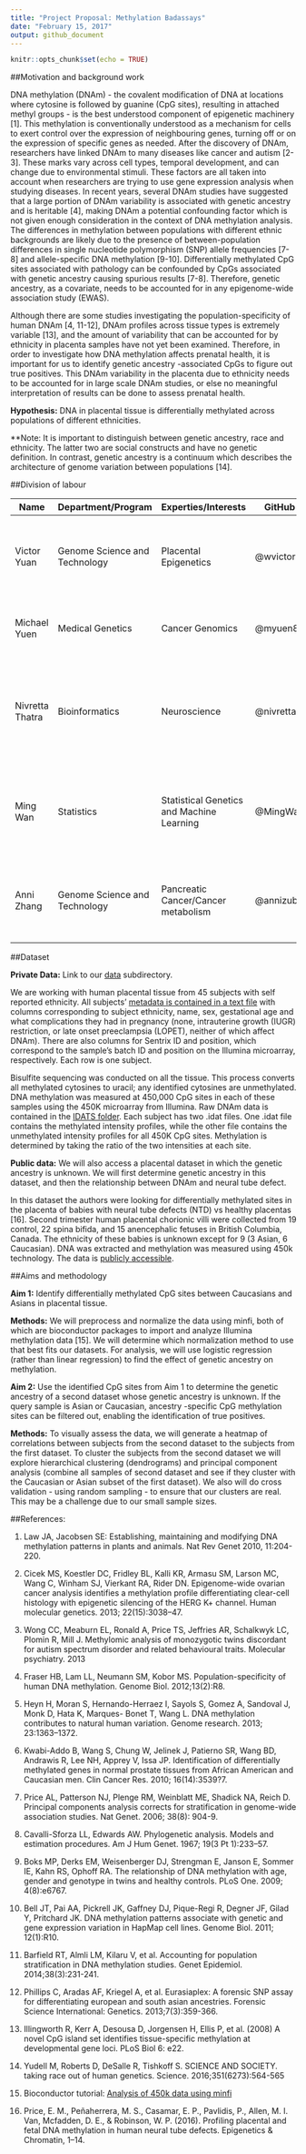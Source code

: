 ```yaml
---
title: "Project Proposal: Methylation Badassays"
date: "February 15, 2017"
output: github_document
---
```


```r
knitr::opts_chunk$set(echo = TRUE)
```

##Motivation and background work

DNA methylation (DNAm) - the covalent modification of DNA at locations where cytosine is followed by guanine (CpG sites), resulting in attached methyl groups - is the best understood component of epigenetic machinery [1]. This methylation is conventionally understood as a mechanism for cells to exert control over the expression of neighbouring genes, turning off or on the expression of specific genes as needed. After the discovery of DNAm, researchers have linked DNAm to many diseases like cancer and autism [2-3]. These marks vary across cell types, temporal development, and can change due to environmental stimuli. These factors are all taken into account when researchers are trying to use gene expression analysis when studying diseases. In recent years, several DNAm studies have suggested that a large portion of DNAm variability is associated with genetic ancestry and is heritable [4], making DNAm a potential confounding factor which is not given enough consideration in the context of DNA methylation analysis. The differences in methylation between populations with different ethnic backgrounds are likely due to the presence of between-population differences in single nucleotide polymorphism (SNP) allele frequencies [7-8] and allele-specific DNA methylation [9-10]. Differentially methylated CpG sites associated with pathology can be confounded by CpGs associated with genetic ancestry causing spurious results [7-8]. Therefore, genetic ancestry, as a covariate, needs to be accounted for in any epigenome-wide association study (EWAS). 

Although there are some studies investigating the population-specificity of human DNAm [4, 11-12], DNAm profiles across tissue types is extremely variable [13], and the amount of variability that can be accounted for by ethnicity in placenta samples have not yet been examined. Therefore, in order to investigate how DNA methylation affects prenatal health, it is important for us to identify genetic ancestry -associated CpGs to figure out true positives. This DNAm variability in the placenta due to ethnicity needs to be accounted for in large scale DNAm studies, or else no meaningful interpretation of results can be done to assess prenatal health. 

**Hypothesis:** DNA in placental tissue is differentially methylated across populations of different ethnicities.

**Note: It is important to distinguish between genetic ancestry, race and ethnicity. The latter two are social constructs and have no genetic definition. In contrast, genetic ancestry is a continuum which describes the architecture of genome variation between populations [14].


##Division of labour

| **Name** | **Department/Program** | **Experties/Interests** | **GitHub ID** | **Tasks** |
| ------------- | ------------- | ------------- | ------------- | ------------- |
| Victor Yuan | Genome Science and Technology | Placental Epigenetics | @wvictor14 | Proposal, first data peak, preprocessing, data normalization, Validation, Poster|
| Michael Yuen | Medical Genetics | Cancer Genomics | @myuen89 | preprocessing, data normalization, Progress report, Poster |
| Nivretta Thatra| Bioinformatics | Neuroscience | @nivretta | Proposal, first data peak, Statistical analysis (ID differentially methylated CpGs), Progress report, Poster |
| Ming Wan | Statistics | Statistical Genetics and Machine Learning | @MingWan10 | preprocessing, data normalization, Statistical analysis (ID differentially methylated CpGs), Poster |
| Anni Zhang | Genome Science and Technology | Pancreatic Cancer/Cancer metabolism | @annizubc | Proposal, Validation, Progress report, GitHub repository maintenance, Poster |


##Dataset

**Private Data:**
Link to our [data](https://github.com/STAT540-UBC/team_Methylation-Badassays/tree/master/data) subdirectory.

We are working with human placental tissue from 45 subjects with self reported ethnicity. All subjects’ [metadata is contained in a text file](https://github.com/STAT540-UBC/team_Methylation-Badassays/tree/master/data/Raw%20Data/supplementary%20clinical%20info) with columns corresponding to subject ethnicity, name, sex, gestational age and what complications they had in pregnancy (none, intrauterine growth (IUGR) restriction, or late onset preeclampsia (LOPET), neither of which affect DNAm). There are also columns for Sentrix ID and position, which correspond to the sample’s batch ID and position on the Illumina microarray, respectively. Each row is one subject.

Bisulfite sequencing was conducted on all the tissue. This process converts all methylated cytosines to uracil; any identified cytosines are unmethylated. DNA methylation was measured at 450,000 CpG sites in each of these samples using the 450K microarray from Illumina. Raw DNAm data is contained in the [IDATS folder](https://github.com/STAT540-UBC/team_Methylation-Badassays/tree/master/data/Raw%20Data/IDATS). Each subject has two .idat files. One .idat file contains the methylated intensity profiles, while the other file contains the unmethylated intensity profiles for all 450K CpG sites. Methylation is determined by taking the ratio of the two intensities at each site.

**Public data:**
We will also access a placental dataset in which the genetic ancestry is unknown. We will first determine genetic ancestry in this dataset, and then the relationship between DNAm and neural tube defect.

In this dataset the authors were looking for differentially methylated sites in the placenta of babies with neural tube defects (NTD) vs healthy placentas [16]. Second trimester human placental chorionic villi were collected from 19 control, 22 spina bifida, and 15 anencephalic fetuses in British Columbia, Canada. The ethnicity of these babies is unknown except for 9 (3 Asian, 6 Caucasian). DNA was extracted and methylation was measured using 450k technology. The data is [publicly accessible](https://epigeneticsandchromatin.biomedcentral.com/articles/10.1186/s13072-016-0054-8).

##Aims and methodology

**Aim 1:** Identify differentially methylated CpG sites between Caucasians and Asians in placental tissue.  

**Methods:** We will preprocess and normalize the data using minfi, both of which are bioconductor packages to import and analyze Illumina methylation data [15]. We will determine which normalization method to use that best fits our datasets. For analysis, we will use logistic regression (rather than linear regression) to find the effect of genetic ancestry on methylation.


**Aim 2:** Use the identified CpG sites from Aim 1 to determine the genetic ancestry of a second dataset whose genetic ancestry is unknown. If the query sample is Asian or Caucasian,  ancestry -specific CpG methylation sites can be filtered out, enabling the identification of true positives. 

**Methods:** To visually assess the data, we will generate a heatmap of correlations between subjects from the second dataset to the subjects from the first dataset. To cluster the subjects from the second dataset we will explore hierarchical clustering (dendrograms) and principal component analysis (combine all samples of second dataset and see if they cluster with the Caucasian or Asian subset of the first dataset). We also will do cross validation - using random sampling - to ensure that our clusters are real. This may be a challenge due to our small sample sizes.


##References:

1. Law JA, Jacobsen SE: Establishing, maintaining and modifying DNA methylation patterns in plants and animals. Nat Rev Genet 2010, 11:204-220.

2. Cicek MS, Koestler DC, Fridley BL, Kalli KR, Armasu SM, Larson MC, Wang C, Winham SJ, Vierkant RA, Rider DN. Epigenome-wide ovarian cancer analysis identifies a methylation profile differentiating clear-cell histology with epigenetic silencing of the HERG K+ channel. Human molecular genetics. 2013; 22(15):3038–47.

3. Wong CC, Meaburn EL, Ronald A, Price TS, Jeffries AR, Schalkwyk LC, Plomin R, Mill J.
Methylomic analysis of monozygotic twins discordant for autism spectrum disorder and related behavioural traits. Molecular psychiatry. 2013

4. Fraser HB, Lam LL, Neumann SM, Kobor MS. Population-specificity of human DNA methylation. Genome Biol. 2012;13(2):R8.

5. Heyn H, Moran S, Hernando-Herraez I, Sayols S, Gomez A, Sandoval J, Monk D, Hata K, Marques- Bonet T, Wang L. DNA methylation contributes to natural human variation. Genome research. 2013; 23:1363–1372.

6. Kwabi-Addo B, Wang S, Chung W, Jelinek J, Patierno SR, Wang BD, Andrawis R, Lee NH, Apprey V, Issa JP. Identification of differentially methylated genes in normal prostate tissues from African American and Caucasian men. Clin Cancer Res. 2010; 16(14):3539?7.

7. Price AL, Patterson NJ, Plenge RM, Weinblatt ME, Shadick NA, Reich D. Principal components analysis corrects for stratification in genome-wide association studies. Nat Genet. 2006; 38(8): 904-9.

8. Cavalli-Sforza LL, Edwards AW. Phylogenetic analysis. Models and estimation procedures. Am J Hum Genet. 1967; 19(3 Pt 1):233–57.

9. Boks MP, Derks EM, Weisenberger DJ, Strengman E, Janson E, Sommer IE, Kahn RS, Ophoff RA. The relationship of DNA methylation with age, gender and genotype in twins and healthy controls. PLoS One. 2009; 4(8):e6767.

10. Bell JT, Pai AA, Pickrell JK, Gaffney DJ, Pique-Regi R, Degner JF, Gilad Y, Pritchard JK. DNA methylation patterns associate with genetic and gene expression variation in HapMap cell lines. Genome Biol. 2011; 12(1):R10.

11. Barfield RT, Almli LM, Kilaru V, et al. Accounting for population stratification in DNA methylation studies. Genet Epidemiol. 2014;38(3):231-241.

12. Phillips C, Aradas AF, Kriegel A, et al. Eurasiaplex: A forensic SNP assay for differentiating european and south asian ancestries. Forensic Science International: Genetics. 2013;7(3):359-366.

13. Illingworth R, Kerr A, Desousa D, Jorgensen H, Ellis P, et al. (2008) A novel CpG island set identifies tissue-specific methylation at developmental gene loci. PLoS Biol 6: e22. 

14. Yudell M, Roberts D, DeSalle R, Tishkoff S. SCIENCE AND SOCIETY. taking race out of human genetics. Science. 2016;351(6273):564-565

15. Bioconductor tutorial: [Analysis of 450k data using minfi](https://bioconductor.org/help/course-materials/2015/BioC2015/methylation450k.html#introduction)

16. Price, E. M., Peñaherrera, M. S., Casamar, E. P., Pavlidis, P., Allen, M. I. Van, Mcfadden, D. E., & Robinson, W. P. (2016). Profiling placental and fetal DNA methylation in human neural tube defects. Epigenetics & Chromatin, 1–14. 
